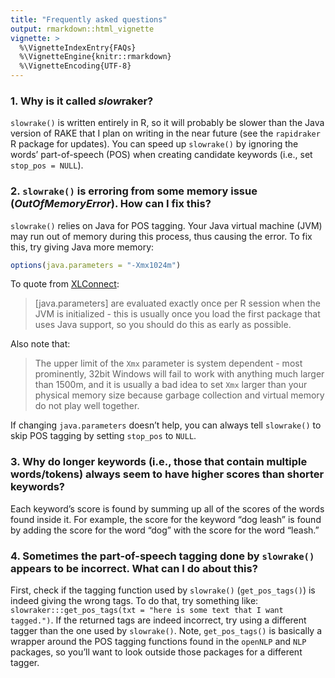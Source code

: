 ```yaml
---
title: "Frequently asked questions"
output: rmarkdown::html_vignette
vignette: >
  %\VignetteIndexEntry{FAQs}
  %\VignetteEngine{knitr::rmarkdown}
  %\VignetteEncoding{UTF-8}
---
```


### 1. Why is it called *slow*raker?

`slowrake()` is written entirely in R, so it will probably be slower than the Java version of RAKE that I plan on writing in the near future (see the `rapidraker` R package for updates). You can speed up `slowrake()` by ignoring the words' part-of-speech (POS) when creating candidate keywords (i.e., set `stop_pos = NULL`).

### 2. `slowrake()` is erroring from some memory issue (*OutOfMemoryError*). How can I fix this?

`slowrake()` relies on Java for POS tagging. Your Java virtual machine (JVM) may run out of memory during this process, thus causing the error. To fix this, try giving Java more memory:

```r
options(java.parameters = "-Xmx1024m")
```

To quote from [XLConnect](https://CRAN.R-project.org/package=XLConnect/vignettes/XLConnect.pdf):

> [java.parameters] are evaluated exactly once per R session when the JVM is initialized - this is usually once you load the first package that uses Java support, so you should do this as early as possible. 

Also note that:

> The upper limit of the `Xmx` parameter is system dependent - most prominently, 32bit Windows will fail to work with anything much larger than 1500m, and it is usually a bad idea to set `Xmx` larger than your physical memory size because garbage collection and virtual memory do not play well together.

If changing `java.parameters` doesn't help, you can always tell `slowrake()` to skip POS tagging by setting `stop_pos` to `NULL`.

### 3. Why do longer keywords (i.e., those that contain multiple words/tokens) always seem to have higher scores than shorter keywords?
 
Each keyword's score is found by summing up all of the scores of the words found inside it. For example, the score for the keyword "dog leash" is found by adding the score for the word "dog" with the score for the word "leash."

### 4. Sometimes the part-of-speech tagging done by `slowrake()` appears to be incorrect. What can I do about this?

First, check if the tagging function used by `slowrake()` (`get_pos_tags()`) is indeed giving the wrong tags. To do that, try something like: `slowraker:::get_pos_tags(txt = "here is some text that I want tagged.")`. If the returned tags are indeed incorrect, try using a different tagger than the one used by `slowrake()`. Note, `get_pos_tags()` is basically a wrapper around the POS tagging functions found in the `openNLP` and `NLP` packages, so you'll want to look outside those packages for a different tagger.
